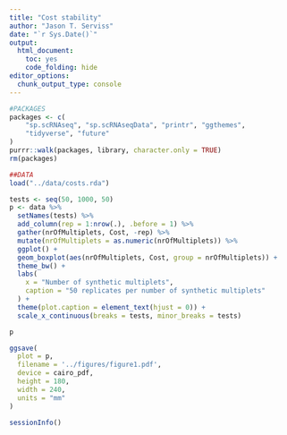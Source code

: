 ```yaml
---
title: "Cost stability"
author: "Jason T. Serviss"
date: "`r Sys.Date()`"
output:
  html_document:
    toc: yes
    code_folding: hide
editor_options: 
  chunk_output_type: console
---
```


```r
#PACKAGES
packages <- c(
    "sp.scRNAseq", "sp.scRNAseqData", "printr", "ggthemes",
    "tidyverse", "future"
)
purrr::walk(packages, library, character.only = TRUE)
rm(packages)

##DATA
load("../data/costs.rda")
```


```r
tests <- seq(50, 1000, 50)
p <- data %>%
  setNames(tests) %>%
  add_column(rep = 1:nrow(.), .before = 1) %>%
  gather(nrOfMultiplets, Cost, -rep) %>%
  mutate(nrOfMultiplets = as.numeric(nrOfMultiplets)) %>%
  ggplot() +
  geom_boxplot(aes(nrOfMultiplets, Cost, group = nrOfMultiplets)) +
  theme_bw() +
  labs(
    x = "Number of synthetic multiplets",
    caption = "50 replicates per number of synthetic multiplets"
  ) + 
  theme(plot.caption = element_text(hjust = 0)) +
  scale_x_continuous(breaks = tests, minor_breaks = tests)

p

ggsave(
  plot = p,
  filename = '../figures/figure1.pdf',
  device = cairo_pdf,
  height = 180,
  width = 240,
  units = "mm"
)
```

```r
sessionInfo()
```

